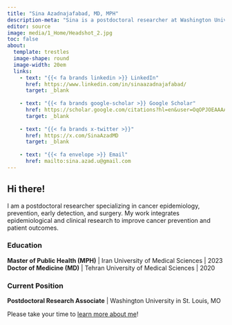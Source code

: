 ```yaml
---
title: "Sina Azadnajafabad, MD, MPH"
description-meta: "Sina is a postdoctoral researcher at Washington University in St. Louis, doing research on cancer epidemiology, prevention, and surgery."
editor: source
image: media/1_Home/Headshot_2.jpg
toc: false
about: 
  template: trestles
  image-shape: round
  image-width: 20em
  links:
    - text: "{{< fa brands linkedin >}} LinkedIn"
      href: https://www.linkedin.com/in/sinaazadnajafabad/
      target: _blank
    
    - text: "{{< fa brands google-scholar >}} Google Scholar"
      href: https://scholar.google.com/citations?hl=en&user=OqOPJOEAAAAJ&view_op=list_works&sortby=pubdate&inst=2230987035966559800
      target: _blank
    
    - text: "{{< fa brands x-twitter >}}"
      href: https://x.com/SinaAzadMD
      target: _blank
    
    - text: "{{< fa envelope >}} Email"
      href: mailto:sina.azad.u@gmail.com
---
```


::: {#bio}
## Hi there!
I am a postdoctoral researcher specializing in cancer epidemiology, prevention, early detection, and surgery. My work integrates epidemiological and clinical research to improve cancer prevention and patient outcomes.

### Education
**Master of Public Health (MPH)** | Iran University of Medical Sciences | 2023 <br>
**Doctor of Medicine (MD)** | Tehran University of Medical Sciences | 2020 

### Current Position
**Postdoctoral Research Associate** | Washington University in St. Louis, MO

Please take your time to [learn more about me](about.qmd)!
:::
